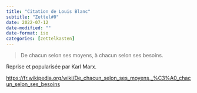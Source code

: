 ```yaml
---
title: "Citation de Louis Blanc"
subtitle: "Zettel#0"
date: 2022-07-12
date-modified: ""
date-format: iso
categories: [zettelkasten]
---
```

> De chacun selon ses moyens, à chacun selon ses besoins.

Reprise et popularisée par Karl Marx.

<https://fr.wikipedia.org/wiki/De_chacun_selon_ses_moyens,_%C3%A0_chacun_selon_ses_besoins>
